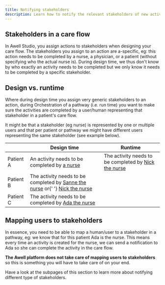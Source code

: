 ```yaml
---
title: Notifying stakeholders
description: Learn how to notify the relevant stakeholders of new activities in a care flow.
---
```


## Stakeholders in a care flow

In Awell Studio, you assign actions to stakeholders when designing your care flow. The stakeholders you assign to an action are a-specific, eg: this action needs to be completed by a nurse, a physician, or a patient (without specifying who the actual nurse is). During design time, we thus don't know by who exactly an activity needs to be completed but we only know it needs to be completed by a specific stakeholder.

## Design vs. runtime

Where during design time you assign very generic stakeholders to an action, during Orchestration of a pathway (i.e. run time) you want to make sure the activities are completed by a user/human representing that stakeholder in a patient's care flow.

It might be that a stakeholder (eg nurse) is represented by one or multiple users and that per patient or pathway we might have different users representing the same stakeholder (see example below).

<div className="table-wrapper">
  <table>
    <thead>
      <tr>
        <th style={{ width: '100px' }}></th>
        <th>Design time</th>
        <th>Runtime</th>
      </tr>
    </thead>
    <tbody>
      <tr>
        <td>Patient A</td>
        <td rowspan={3}>
          An activity needs to be completed by <u>a nurse</u>
        </td>
        <td>
          The activity needs to be completed by <u>Nick the nurse</u>
        </td>
      </tr>
      <tr>
        <td>Patient B</td>
        <td>
          The activity needs to be completed by <u>Sanne the nurse</u> or{' '}
          <u>Nick the nurse</u>
        </td>
      </tr>
      <tr>
        <td>Patient C</td>
        <td>
          The activity needs to be completed by <u>Ada the nurse</u>
        </td>
      </tr>
    </tbody>
  </table>
</div>

## Mapping users to stakeholders

In essence, you need to be able to map a human/user to a stakeholder in a pathway, eg: we know that for this patient Ada is the nurse. This means every time an activity is created for the nurse, we can send a notification to Ada so she can complete the activity in the care flow.

**The Awell platform does not take care of mapping users to stakeholders** so this is something you will have to take care of on your end.

Have a look at the subpages of this section to learn more about notifying different type of stakeholders.
